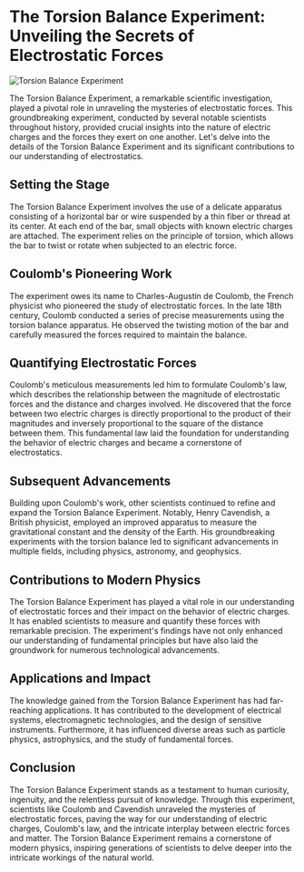 # The Torsion Balance Experiment: Unveiling the Secrets of Electrostatic Forces

![Torsion Balance Experiment](./torsion-balance-experiment.jpg)

The Torsion Balance Experiment, a remarkable scientific investigation, played a pivotal role in unraveling the mysteries of electrostatic forces. This groundbreaking experiment, conducted by several notable scientists throughout history, provided crucial insights into the nature of electric charges and the forces they exert on one another. Let's delve into the details of the Torsion Balance Experiment and its significant contributions to our understanding of electrostatics.

## Setting the Stage

The Torsion Balance Experiment involves the use of a delicate apparatus consisting of a horizontal bar or wire suspended by a thin fiber or thread at its center. At each end of the bar, small objects with known electric charges are attached. The experiment relies on the principle of torsion, which allows the bar to twist or rotate when subjected to an electric force.

## Coulomb's Pioneering Work

The experiment owes its name to Charles-Augustin de Coulomb, the French physicist who pioneered the study of electrostatic forces. In the late 18th century, Coulomb conducted a series of precise measurements using the torsion balance apparatus. He observed the twisting motion of the bar and carefully measured the forces required to maintain the balance.

## Quantifying Electrostatic Forces

Coulomb's meticulous measurements led him to formulate Coulomb's law, which describes the relationship between the magnitude of electrostatic forces and the distance and charges involved. He discovered that the force between two electric charges is directly proportional to the product of their magnitudes and inversely proportional to the square of the distance between them. This fundamental law laid the foundation for understanding the behavior of electric charges and became a cornerstone of electrostatics.

## Subsequent Advancements

Building upon Coulomb's work, other scientists continued to refine and expand the Torsion Balance Experiment. Notably, Henry Cavendish, a British physicist, employed an improved apparatus to measure the gravitational constant and the density of the Earth. His groundbreaking experiments with the torsion balance led to significant advancements in multiple fields, including physics, astronomy, and geophysics.

## Contributions to Modern Physics

The Torsion Balance Experiment has played a vital role in our understanding of electrostatic forces and their impact on the behavior of electric charges. It has enabled scientists to measure and quantify these forces with remarkable precision. The experiment's findings have not only enhanced our understanding of fundamental principles but have also laid the groundwork for numerous technological advancements.

## Applications and Impact

The knowledge gained from the Torsion Balance Experiment has had far-reaching applications. It has contributed to the development of electrical systems, electromagnetic technologies, and the design of sensitive instruments. Furthermore, it has influenced diverse areas such as particle physics, astrophysics, and the study of fundamental forces.

## Conclusion

The Torsion Balance Experiment stands as a testament to human curiosity, ingenuity, and the relentless pursuit of knowledge. Through this experiment, scientists like Coulomb and Cavendish unraveled the mysteries of electrostatic forces, paving the way for our understanding of electric charges, Coulomb's law, and the intricate interplay between electric forces and matter. The Torsion Balance Experiment remains a cornerstone of modern physics, inspiring generations of scientists to delve deeper into the intricate workings of the natural world.
